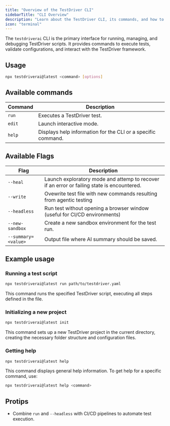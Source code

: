 ```yaml
---
title: "Overview of the TestDriver CLI"
sidebarTitle: "CLI Overview"
description: "Learn about the TestDriver CLI, its commands, and how to use it effectively."
icon: "terminal"
---
```


The `testdriverai` CLI is the primary interface for running, managing, and debugging TestDriver scripts. It provides commands to execute tests, validate configurations, and interact with the TestDriver framework.

## Usage

```bash
npx testdriverai@latest <command> [options]
```

## Available commands

| Command | Description                                                  |
| ------- | ------------------------------------------------------------ |
| `run`   | Executes a TestDriver test.                                  |
| `edit`  | Launch interactive mode.                                     |
| `help`  | Displays help information for the CLI or a specific command. |

## Available Flags

| Flag                | Description                                                                                |
| ------------------- | ------------------------------------------------------------------------------------------ |
| `--heal`            | Launch exploratory mode and attemp to recover if an error or failing state is encountered. |
| `--write`           | Ovewrite test file with new commands resulting from agentic testing                        |
| `--headless`        | Run test without opening a browser window (useful for CI/CD environments)                  |
| `--new-sandbox`     | Create a new sandbox environment for the test run.                                         |
| `--summary=<value>` | Output file where AI summary should be saved.                                              |

## Example usage

### Running a test script

```bash
npx testdriverai@latest run path/to/testdriver.yaml
```

This command runs the specified TestDriver script, executing all steps defined in the file.

### Initializing a new project

```bash
npx testdriverai@latest init
```

This command sets up a new TestDriver project in the current directory, creating the necessary folder structure and configuration files.

### Getting help

```bash
npx testdriverai@latest help
```

This command displays general help information. To get help for a specific command, use:

```bash
npx testdriverai@latest help <command>
```

## Protips

- Combine `run` and `--headless` with CI/CD pipelines to automate test execution.
